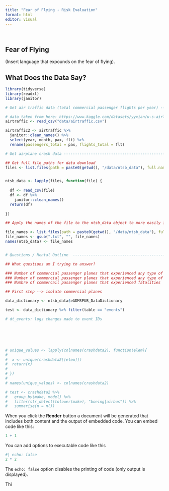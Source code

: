 ```yaml
---
title: "Fear of Flying - Risk Evaluation"
format: html
editor: visual
--- 
```


\

## Fear of Flying

(Insert language that expounds on the fear of flying).

## What Does the Data Say?

```r
library(tidyverse)
library(readxl)
library(janitor)

# Get air traffic data (total commercial passenger flights per year) ----------

# data taken from here: https://www.kaggle.com/datasets/yyxian/u-s-airline-traffic-data/code
airtraffic <- read_csv("data/airtraffic.csv")

airtraffic2 <- airtraffic %>% 
  janitor::clean_names() %>%
  select(year, month, pax, flt) %>%
  rename(passengers_total = pax, flights_total = flt)

# Get airplane crash data ------------------------------------------------------

## Get full file paths for data download
files <- list.files(path = paste0(getwd(), "/data/ntsb_data"), full.names = TRUE)


ntsb_data <- lapply(files, function(file) {
  
  df <- read_csv(file)
  df <- df %>% 
    janitor::clean_names()
  return(df)
  
}) 

## Apply the names of the file to the ntsb_data object to more easily identify different dataframes

file_names <- list.files(path = paste0(getwd(), "/data/ntsb_data"), full.names = FALSE)
file_names <- gsub(".txt", "", file_names)
names(ntsb_data) <- file_names


# Questions / Mental Outline  --------------------------------------------------

## What questions am I trying to answer?

### Number of commercial passenger planes that experienced any type of incident
### Number of commercial passenger planes that experienced any type of injury or death
### Numbre of commercail passenger planes that experienced fatalities

## First step --> isolate commercial planes

data_dictionary <- ntsb_data$eADMSPUB_DataDictionary

test <- data_dictionary %>% filter(table == "events")

# dt_events: logs changes made to event IDs






# unique_values <- lapply(colnames(crashdata2), function(elem){
#   
#  x <- unique(crashdata2[[elem]])
#  return(x)
#   
# })
# 
# names(unique_values) <- colnames(crashdata2)

# test <- crashdata2 %>% 
#   group_by(make, model) %>% 
#   filter(str_detect(tolower(make), "boeing|airbus")) %>% 
#   summarise(n = n())

```

When you click the **Render** button a document will be generated that includes both content and the output of embedded code. You can embed code like this:

```r
1 + 1
```

You can add options to executable code like this

```r
#| echo: false
2 * 2
```

The `echo: false` option disables the printing of code (only output is displayed).

Thi
